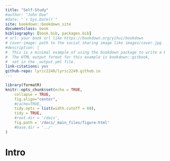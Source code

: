```yaml
--- 
title: "Self-Study"
#author: "John Doe"
#date: "`r Sys.Date()`"
site: bookdown::bookdown_site
documentclass: book
bibliography: [book.bib, packages.bib]
# url: your book url like https://bookdown.org/yihui/bookdown
# cover-image: path to the social sharing image like images/cover.jpg
#description: |
#  This is a minimal example of using the bookdown package to write a book.
#  The HTML output format for this example is bookdown::gitbook,
#  set in the _output.yml file.
link-citations: yes
github-repo: lyric2249/lyric2249.github.io
---
```


```r
library(formatR)
knitr::opts_chunk$set(echo = TRUE, 
	collapse = TRUE, 
	fig.align="center", 
	#cache=TRUE,
	tidy.opts = list(width.cutoff = 60), 
	tidy = TRUE,
	#root.dir = '/docs',
	fig.path = '/docs/_main_files/figure-html'
	#base.dir = '../'
)
```

# Intro {-}

